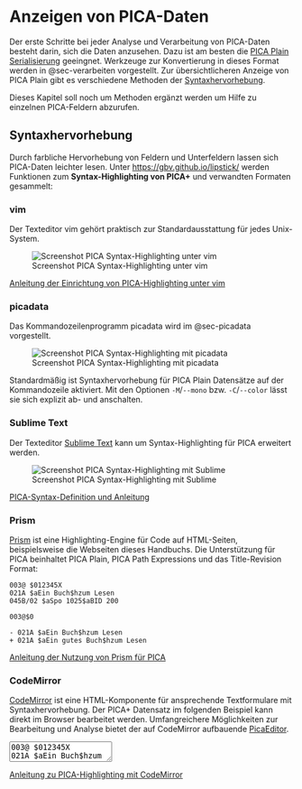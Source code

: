 # Anzeigen von PICA-Daten {#sec-anzeigen}

Der erste Schritte bei jeder Analyse und Verarbeitung von PICA-Daten besteht darin, sich die Daten anzusehen. Dazu ist am besten die [PICA Plain Serialisierung](formate.qmd#serialisierungen) geeingnet. Werkzeuge zur Konvertierung in dieses Format werden in @sec-verarbeiten vorgestellt. Zur übersichtlicheren Anzeige von PICA Plain gibt es verschiedene Methoden der [Syntaxhervorhebung](#syntaxhervorhebung).

::: {.callout-important appearance="simple"}
Dieses Kapitel soll noch um Methoden ergänzt werden um Hilfe zu einzelnen PICA-Feldern abzurufen.
:::

## Syntaxhervorhebung

Durch farbliche Hervorhebung von Feldern und Unterfeldern lassen sich PICA-Daten leichter lesen. Unter <https://gbv.github.io/lipstick/> werden Funktionen zum **Syntax-Highlighting von PICA+** und verwandten Formaten gesammelt:

### vim

Der Texteditor vim gehört praktisch zur Standardausstattung für jedes Unix-System.

  ![Screenshot PICA Syntax-Highlighting unter vim](img/screenshot-vim.png){#fig-vimsyntax}

::: {.callout-note appearance="simple"}
[Anleitung der Einrichtung von PICA-Highlighting unter vim](https://gbv.github.io/lipstick/vim/)
:::

### picadata

Das Kommandozeilenprogramm picadata wird im @sec-picadata vorgestellt.

![Screenshot PICA Syntax-Highlighting mit picadata](img/screenshot-picadata.png){#fig-picadatasyntax}

Standardmäßig ist Syntaxhervorhebung für PICA Plain Datensätze auf der Kommandozeile aktiviert. Mit den Optionen `-M`/`--mono` bzw. `-C`/`--color` lässt sie sich explizit ab- und anschalten.

### Sublime Text

Der Texteditor [Sublime Text](https://www.sublimetext.com/) kann um Syntax-Highlighting für PICA erweitert werden.

![Screenshot PICA Syntax-Highlighting mit Sublime](img/screenshot-sublime.png){#fig-sublimesyntax}

::: {.callout-note appearance="simple"}
[PICA-Syntax-Definition und Anleitung](https://git.bsz-bw.de/amzar/pica-sublime)
:::

### Prism

[Prism](https://prismjs.com) ist eine Highlighting-Engine für Code auf HTML-Seiten, beispielsweise die Webseiten dieses Handbuchs. Die Unterstützung für PICA beinhaltet PICA Plain, PICA Path Expressions und das Title-Revision Format:

~~~pica
003@ $012345X
021A $aEin Buch$hzum Lesen
045B/02 $aSpo 1025$aBID 200

003@$0

- 021A $aEin Buch$hzum Lesen
+ 021A $aEin gutes Buch$hzum Lesen
~~~

::: {.callout-note appearance="simple"}
[Anleitung der Nutzung von Prism für PICA](https://gbv.github.io/lipstick/prism/)
:::

### CodeMirror

[CodeMirror](https://codemirror.net/) ist eine HTML-Komponente für ansprechende Textformulare mit Syntaxhervorhebung. Der PICA+ Datensatz im folgenden Beispiel kann direkt im Browser bearbeitet werden. Umfangreichere Möglichkeiten zur Bearbeitung und Analyse bietet der auf CodeMirror aufbauende [PicaEditor](verarbeitung.qmd#picaeditor).

<div>
<textarea id="pica-editor">
003@ $012345X
021A $aEin Buch$hzum Lesen
045B/02 $aSpo 1025$aBID 200
</textarea>
</div>

<script>
CodeMirror.fromTextArea(document.getElementById('pica-editor'), { lineNumbers: true });
</script>

::: {.callout-note appearance="simple"} 
[Anleitung zu PICA-Highlighting mit CodeMirror](https://gbv.github.io/lipstick/codemirror/)
:::
